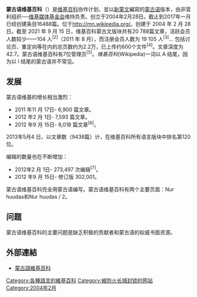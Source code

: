{{unreferenced|time=2017-02-04T05:14:55+00:00}}
'''蒙古语维基百科'''（{{lang-mn|Монгол Википедиа}}）是[[维基百科|维基百科]]协作计划，並以[[新蒙文|新蒙文]]編寫的[[蒙古语|蒙古语]]版本，由非营利组织──[[维基媒体基金会|维基媒体基金会]]维持负责。创立于2004年2月28日。截止到2017年一月已经创建条目16488篇。位于<nowiki/>http://mn.wikipedia.org/<nowiki/>。创建于 2004 年 2 月 28 日。截至 2021 年 9 月 15 日，维基百科蒙古文版块共有20 788篇文章，活跃会员人数较少——104 人<sup>[2]</sup>（2011 年 8 月），而注册会员人数为 19 105 人<sup>[3]</sup>... 包括讨论页、重定向等在内的总页数约为2.2万，已上传约600个文件<sup>[4]</sup>。文章深度为42.7。蒙古语维基百科有7位管理员<sup>[5]</sup>。''维基百科''(Wikipedia)一词以 A 结尾，因为以 I 结尾的蒙古语并不常见。

== 发展 ==
蒙古语维基的增长相当激烈：

* 2011 年11 月 17日- 6,900 篇文章。
* 2012 年2 月 1日- 7,593 篇文章。
* 2012 年9 月 15日- 8,018 篇文章<sup>[6]</sup>。

2013年5月4 日，以文章数（9438篇）计，在维基百科所有语言版块中排名第120位。

编辑的数量也在不断增加：

* 2012年2 月 1日- 273,497 次编辑<sup>[7]</sup>。
* 2012 年9 月 15日- 修订版 302,001。

蒙古语维基百科完全用蒙古语编写。蒙古语维基百科有两个主要页面：Nur huudas和Nur huudas / 2。

== 问题 ==
蒙古语维基百科的主要问题是缺乏积极的贡献者和蒙古语的权威书面资源。

== 外部連結 ==
* [https://mn.wikipedia.org/wiki/%D0%9D%D2%AF%D2%AF%D1%80_%D1%85%D1%83%D1%83%D0%B4%D0%B0%D1%81 蒙古語維基百科]

{{Wikipedia Editions}}
{{維基百科小作品}}

[[Category:各種語言的維基百科|Category:各種語言的維基百科]]
[[Category:被防火长城封锁的网站|Category:被防火长城封锁的网站]]
[[Category:2004年2月|Category:2004年2月]]
